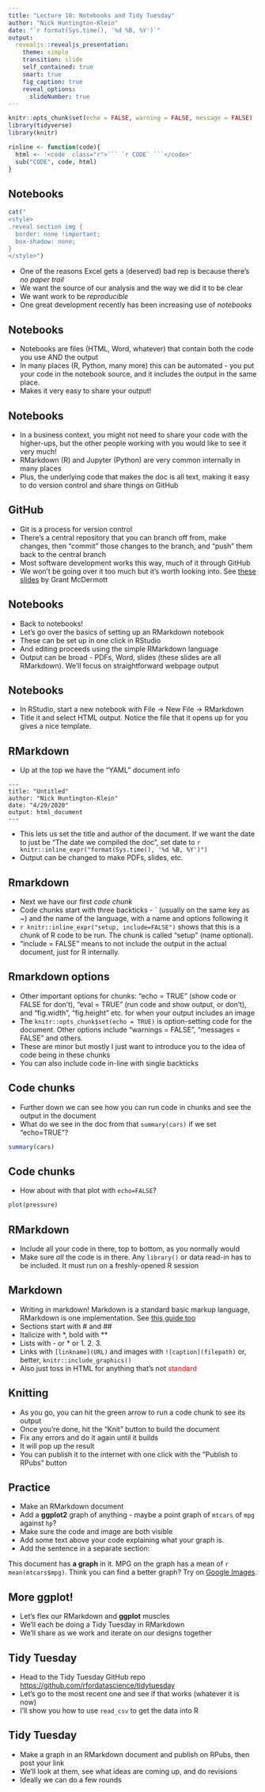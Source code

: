 ---
title: "Lecture 10: Notebooks and Tidy Tuesday"
author: "Nick Huntington-Klein"
date: "`r format(Sys.time(), '%d %B, %Y')`"
output:   
  revealjs::revealjs_presentation:
    theme: simple
    transition: slide
    self_contained: true
    smart: true
    fig_caption: true
    reveal_options:
      slideNumber: true
---

```{r setup, include=FALSE}
knitr::opts_chunk$set(echo = FALSE, warning = FALSE, message = FALSE)
library(tidyverse)
library(knitr)

rinline <- function(code){
  html <- '<code  class="r">``` `r CODE` ```</code>'
  sub("CODE", code, html)
}
```



## Notebooks

```{r, results = 'asis'}
cat("
<style>
.reveal section img {
  border: none !important;
  box-shadow: none;
}
</style>")
```

- One of the reasons Excel gets a (deserved) bad rep is because there's *no paper trail*
- We want the source of our analysis and the way we did it to be clear
- We want work to be *reproducible*
- One great development recently has been increasing use of *notebooks*

## Notebooks

- Notebooks are files (HTML, Word, whatever) that contain both the code you use AND the output
- In many places (R, Python, many more) this can be automated - you put your code in the notebook source, and it includes the output in the same place.
- Makes it very easy to share your output!

## Notebooks

- In a business context, you might not need to share your code with the higher-ups, but the other people working with you would like to see it very much! 
- RMarkdown (R) and Jupyter (Python) are very common internally in many places
- Plus, the underlying code that makes the doc is all text, making it easy to do version control and share things on GitHub

## GitHub

- Git is a process for version control
- There's a central repository that you can branch off from, make changes, then "commit" those changes to the branch, and "push" them back to the central branch
- Most software development works this way, much of it through GitHub
- We won't be going over it too much but it's worth looking into. See [these slides](https://raw.githack.com/uo-ec607/lectures/master/02-git/02-Git.html#1) by Grant McDermott

## Notebooks

- Back to notebooks!
- Let's go over the basics of setting up an RMarkdown notebook
- These can be set up in one click in RStudio
- And editing proceeds using the simple RMarkdown language
- Output can be broad - PDFs, Word, slides (these slides are all RMarkdown). We'll focus on straightforward webpage output

## Notebooks

- In RStudio, start a new notebook with File $\rightarrow$ New File $\rightarrow$ RMarkdown
- Title it and select HTML output. Notice the file that it opens up for you gives a nice template.

## RMarkdown

- Up at the top we have the "YAML" document info

```
---
title: "Untitled"
author: "Nick Huntington-Klein"
date: "4/29/2020"
output: html_document
---
```

- This lets us set the title and author of the document. If we want the date to just be "The date we compiled the doc", set date to `r knitr::inline_expr("format(Sys.time(), '%d %B, %Y')")` 
- Output can be changed to make PDFs, slides, etc.

## Rmarkdown

- Next we have our first *code chunk*
- Code chunks start with three backticks - ` (usually on the same key as ~) and the name of the language, with a name and options following it
- `r knitr::inline_expr("setup, include=FALSE")` shows that this is a chunk of R code to be run. The chunk is called "setup" (name optional). 
- "include = FALSE" means to not include the output in the actual document, just for R internally.

## Rmarkdown options

- Other important options for chunks: "echo = TRUE" (show code or FALSE for don't), "eval = TRUE" (run code and show output, or don't), and "fig.width", "fig.height" etc. for when your output includes an image
- The `knitr::opts_chunk$set(echo = TRUE)` is option-setting code for the document. Other options include "warnings = FALSE", "messages = FALSE" and others. 
- These are minor but mostly I just want to introduce you to the idea of code being in these chunks
- You can also include code in-line with single backticks

## Code chunks

- Further down we can see how you can run code in chunks and see the output in the document
- What do we see in the doc from that `summary(cars)` if we set "echo=TRUE"?

```{r cars, echo=TRUE}
summary(cars)
```

## Code chunks

- How about with that plot with `echo=FALSE`?

```{r pressure, echo=FALSE}
plot(pressure)
```

## RMarkdown

- Include all your code in there, top to bottom, as you normally would
- Make sure *all* the code is in there. Any `library()` or data read-in has to be included. It must run on a freshly-opened R session

## Markdown

- Writing in markdown! Markdown is a standard basic markup language, RMarkdown is one implementation. See [this guide too](https://rmarkdown.rstudio.com/authoring_basics.html)
- Sections start with # and ##
- Italicize with \*, bold with \*\*
- Lists with - or \* or 1. 2. 3.
- Links with `[linkname](URL)` and images with `![caption](filepath)` or, better, `knitr::include_graphics()`
- Also just toss in HTML for anything that's not <span style="color:red">standard</span>

## Knitting

- As you go, you can hit the green arrow to run a code chunk to see its output
- Once you're done, hit the "Knit" button to build the document
- Fix any errors and do it again until it builds
- It will pop up the result
- You can publish it to the internet with one click with the "Publish to RPubs" button

## Practice

- Make an RMarkdown document
- Add a **ggplot2** graph of anything - maybe a point graph of `mtcars` of `mpg` against `hp`?
- Make sure the code and image are both visible
- Add some text above your code explaining what your graph is.
- Add the sentence in a separate section:

This document has **a graph** in it. MPG on the graph has a mean of `r mean(mtcars$mpg)`. Think you can find a better graph? Try on [Google Images](images.google.com).

## More ggplot!

- Let's flex our RMarkdown and **ggplot** muscles
- We'll each be doing a Tidy Tuesday in RMarkdown
- We'll share as we work and iterate on our designs together

## Tidy Tuesday

- Head to the Tidy Tuesday GitHub repo [https://github.com/rfordatascience/tidytuesday](https://github.com/rfordatascience/tidytuesday)
- Let's go to the most recent one and see if that works (whatever it is now)
- I'll show you how to use `read_csv` to get the data into R

## Tidy Tuesday

- Make a graph in an RMarkdown document and publish on RPubs, then post your link
- We'll look at them, see what ideas are coming up, and do revisions
- Ideally we can do a few rounds
